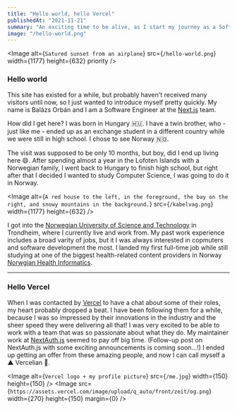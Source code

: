 ```yaml
---
title: "Hello world, hello Vercel"
publishedAt: "2021-11-21"
summary: "An exciting time to be alive, as I start my journey as a Software Engineer at the Next.js team"
image: "/hello-world.png"
---
```


<Image
  alt={`Satured sunset from an airplane`}
  src={`/hello-world.png`}
  width={1177}
  height={632}
  priority
/>

### Hello world

This site has existed for a while, but probably haven't received many visitors until now, so I just wanted to introduce myself pretty quickly. My name is Balázs Orbán and I am a Software Engineer at the [Next.js](https://nextjs.org) team.

How did I get here? I was born in Hungary <Emoji label="Hungarian flag">🇭🇺</Emoji>. I have a twin brother, who - just like me - ended up as an exchange student in a different country while we were still in high school. I chose to see Norway <Emoji label="Norwegian flag">🇳🇴</Emoji>.

The visit was supposed to be only 10 months, but boy, did I end up living here <Emoji label="Grinning face, with smiling eyes">😄</Emoji>. After spending almost a year in the Lofoten Islands with a Norwegian family, I went back to Hungary to finish high school, but right after that I decided I wanted to study Computer Science, I was going to do it in Norway.

<Image
  alt={`A red house to the left, in the foreground, the bay on the right, and snowy mountains in the background.`}
  src={`/kabelvag.png`}
  width={1177}
  height={632}
/>

I got into the [Norwegian University of Science and Technology](https://ntnu.edu) in Trondheim, where I currently live and work from. My past work experience includes a broad varity of jobs, but it I was always interested in copmuters and software development the most. I landed my first full-time job while still studying at one of the biggest health-related content providers in Norway [Norwgian Health Informatics](https://www.nhi.no).

---

### Hello Vercel

When I was contacted by [Vercel](https://vercel.com) to have a chat about some of their roles, my heart probably dropped a beat. I have been following them for a while, because I was so impressed by their innovations in the industry and the sheer speed they were delivering all that! I was very excited to be able to work with a team that was so passionate about what they do. My maintainer work at [NextAuth.js](https://next-auth.js.org) seemed to pay off big time. (Follow-up post on NextAuth.js with some exciting announcements is coming soon...!) I ended up getting an offer from these amazing people, and now I can call myself a ▲ Vercelian <Emoji label="Partying face">🥳</Emoji>.

<Image
  alt={`Vercel logo + my profile picture`}
  src={`/me.jpg`}
  width={150}
  height={150}
/>
<Image
  src={`https://assets.vercel.com/image/upload/q_auto/front/zeit/og.png`}
  width={270}
  height={150}
  margin={0}
/>
